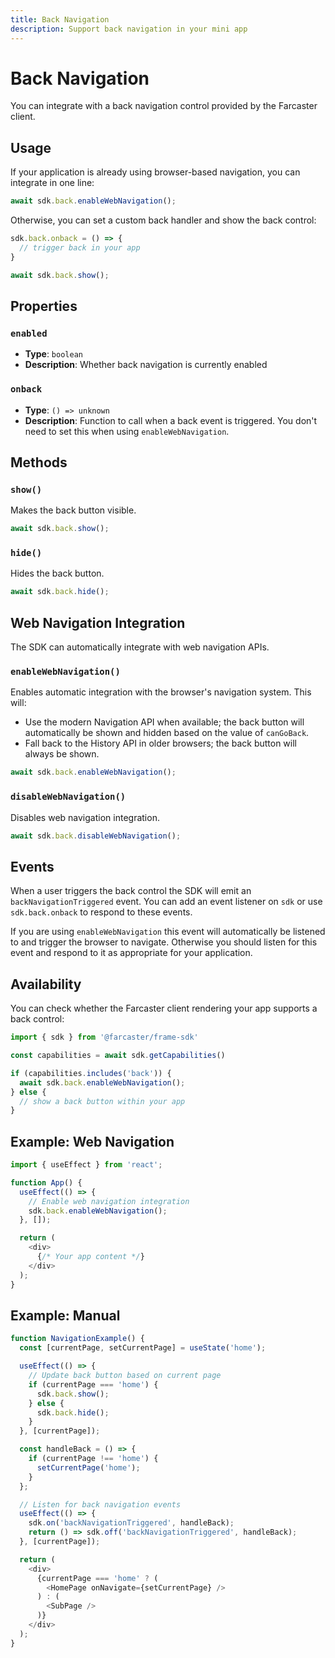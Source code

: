 ```yaml
---
title: Back Navigation
description: Support back navigation in your mini app
---
```


# Back Navigation

You can integrate with a back navigation control provided by the Farcaster
client.

## Usage

If your application is already using browser-based navigation, you can
integrate in one line:

```ts
await sdk.back.enableWebNavigation();
```

Otherwise, you can set a custom back handler and show the back control:

```ts
sdk.back.onback = () => {
  // trigger back in your app
}

await sdk.back.show();
```

## Properties

### `enabled`
- **Type**: `boolean`
- **Description**: Whether back navigation is currently enabled

### `onback`
- **Type**: `() => unknown`
- **Description**: Function to call when a back event is triggered. You don't need to
  set this when using `enableWebNavigation`.

## Methods

### `show()`
Makes the back button visible.

```ts
await sdk.back.show();
```

### `hide()`
Hides the back button.

```ts
await sdk.back.hide();
```

## Web Navigation Integration

The SDK can automatically integrate with web navigation APIs.

### `enableWebNavigation()`

Enables automatic integration with the browser's navigation system. This will:
- Use the modern Navigation API when available; the back button will automatically
  be shown and hidden based on the value of `canGoBack`.
- Fall back to the History API in older browsers; the back button will always
  be shown.

```ts
await sdk.back.enableWebNavigation();
```

### `disableWebNavigation()`

Disables web navigation integration.

```ts
await sdk.back.disableWebNavigation();
```

## Events

When a user triggers the back control the SDK will emit an
`backNavigationTriggered` event. You can add an event listener on `sdk` or use
`sdk.back.onback` to respond to these events.

If you are using `enableWebNavigation` this event will automatically be
listened to and trigger the browser to navigate. Otherwise you should listen
for this event and respond to it as appropriate for your application.

## Availability

You can check whether the Farcaster client rendering your app supports a back control:

```ts twoslash
import { sdk } from '@farcaster/frame-sdk'

const capabilities = await sdk.getCapabilities()

if (capabilities.includes('back')) {
  await sdk.back.enableWebNavigation();
} else {
  // show a back button within your app
}
```

## Example: Web Navigation 

```ts
import { useEffect } from 'react';

function App() {
  useEffect(() => {
    // Enable web navigation integration
    sdk.back.enableWebNavigation();
  }, []);

  return (
    <div>
      {/* Your app content */}
    </div>
  );
}
```

## Example: Manual

```ts
function NavigationExample() {
  const [currentPage, setCurrentPage] = useState('home');

  useEffect(() => {
    // Update back button based on current page
    if (currentPage === 'home') {
      sdk.back.show();
    } else {
      sdk.back.hide();
    }
  }, [currentPage]);

  const handleBack = () => {
    if (currentPage !== 'home') {
      setCurrentPage('home');
    }
  };

  // Listen for back navigation events
  useEffect(() => {
    sdk.on('backNavigationTriggered', handleBack);
    return () => sdk.off('backNavigationTriggered', handleBack);
  }, [currentPage]);

  return (
    <div>
      {currentPage === 'home' ? (
        <HomePage onNavigate={setCurrentPage} />
      ) : (
        <SubPage />
      )}
    </div>
  );
}
